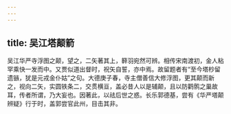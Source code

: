 ```yaml
---
---
---
```

title: 吴江塔颠箭
---




吴江华严寺浮图之颠，望之，二矢著其上，簳羽宛然可辨。相传宋南渡初，金人粘罕乘快一发而中。又贾似道出督时，祝矢自誓，亦中焉。故留题者有“至今塔杪留遗镞，犹是元戎金仆姑”之句。大德庚子春，寺主僧善信大修浮图，更其颠而新之，视向二矢，实圆铁条二，交贯横亘，盖必昔人以是辅颠，且以防鹳鹘之巢故耳，传者所谓，乃大妄也。因著此，以祛后世之惑。长乐郭德基，尝有《华严塔颠辨疑》行于时，盖郭尝官此州，目击其非。